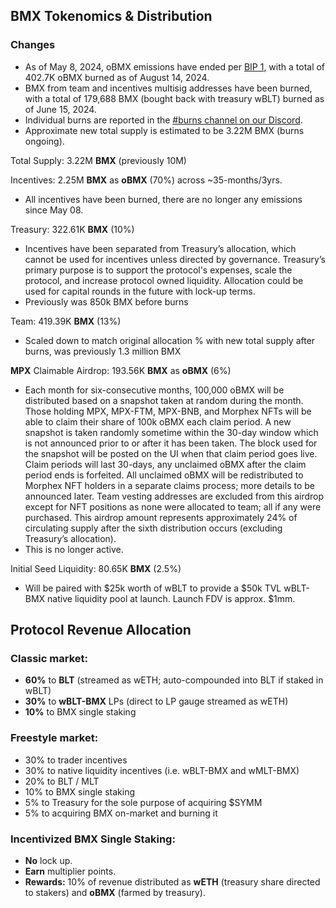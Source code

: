 ## BMX Tokenomics & Distribution

### Changes

- As of May 8, 2024, oBMX emissions have ended per [BIP 1](https://snapshot.org/#/bmxonbase.eth/proposal/0x813c71f096d55ac7aa6aaf1f9bc6ad0bbdf549c5287b15138d9c08eac5a8a86e), with a total of 402.7K oBMX burned as of August 14, 2024.
- BMX from team and incentives multisig addresses have been burned, with a total of 179,688 BMX (bought back with treasury wBLT) burned as of June 15, 2024.
- Individual burns are reported in the [#burns channel on our Discord](https://discord.com/channels/892431105339306044/1208380197867622400).
- Approximate new total supply is estimated to be 3.22M BMX (burns ongoing).

Total Supply: 3.22M **BMX** (previously 10M)

Incentives: 2.25M **BMX** as **oBMX** (70%) across ~35-months/3yrs.
- All incentives have been burned, there are no longer any emissions since May 08.

Treasury: 322.61K **BMX** (10%)
- Incentives have been separated from Treasury’s allocation, which cannot be used for incentives unless directed by governance. Treasury’s primary purpose is to support the protocol's expenses, scale the protocol, and increase protocol owned liquidity. Allocation could be used for capital rounds in the future with lock-up terms.
- Previously was 850k BMX before burns

Team: 419.39K **BMX** (13%)
- Scaled down to match original allocation % with new total supply after burns, was previously 1.3 million BMX

**MPX** Claimable Airdrop: 193.56K **BMX** as **oBMX** (6%)
- Each month for six-consecutive months, 100,000 oBMX will be distributed based on a snapshot taken at random during the month. Those holding MPX, MPX-FTM, MPX-BNB, and Morphex NFTs will be able to claim their share of 100k oBMX each claim period. A new snapshot is taken randomly sometime within the 30-day window which is not announced prior to or after it has been taken. The block used for the snapshot will be posted on the UI when that claim period goes live. Claim periods will last 30-days, any unclaimed oBMX after the claim period ends is forfeited. All unclaimed oBMX will be redistributed to Morphex NFT holders in a separate claims process; more details to be announced later. Team vesting addresses are excluded from this airdrop except for NFT positions as none were allocated to team; all if any were purchased. This airdrop amount represents approximately 24% of circulating supply after the sixth distribution occurs (excluding Treasury’s allocation).
- This is no longer active.

Initial Seed Liquidity: 80.65K **BMX** (2.5%) 
- Will be paired with $25k worth of wBLT to provide a $50k TVL wBLT-BMX native liquidity pool at launch. Launch FDV is approx. $1mm.

## Protocol Revenue Allocation
### Classic market:
- **60%** to **BLT** (streamed as wETH; auto-compounded into BLT if staked in wBLT)  
- **30%** to **wBLT-BMX** LPs (direct to LP gauge streamed as wETH)  
- **10%** to BMX single staking

### Freestyle market:
- 30% to trader incentives
- 30% to native liquidity incentives (i.e. wBLT-BMX and wMLT-BMX)
- 20% to BLT / MLT
- 10% to BMX single staking
- 5% to Treasury for the sole purpose of acquiring $SYMM
- 5% to acquiring BMX on-market and burning it

### Incentivized BMX Single Staking:

- **No** lock up.
- **Earn** multiplier points.
- **Rewards:** 10% of revenue distributed as **wETH** (treasury share directed to stakers) and **oBMX** (farmed by treasury).
